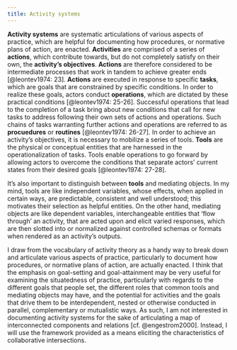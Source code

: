 ```yaml
---
title: Activity systems
---
```


**Activity systems** are systematic articulations of various aspects of practice, which are helpful for documenting how procedures, or normative plans of action, are enacted.
**Activities** are comprised of a series of **actions**, which contribute towards, but do not completely satisfy on their own, the **activity's objectives**. **Actions** are therefore considered to be intermediate processes that work in tandem to achieve greater ends [@leontev1974: 23].
**Actions** are executed in response to specific **tasks**, which are goals that are constrained by specific conditions.
In order to realize these goals, actors conduct **operations**, which are dictated by these practical conditions [@leontev1974: 25-26].
Successful operations that lead to the completion of a task bring about new conditions that call for new tasks to address following their own sets of actions and operations.
Such chains of tasks warranting further actions and operations are referred to as **procuedures** or **routines** [@leontev1974: 26-27].
In order to achieve an activity's objectives, it is necessary to mobilize a series of tools.
**Tools** are the physical or conceptual entities that are harnessed in the operationalization of tasks.
Tools enable operations to go forward by allowing actors to overcome the conditions that separate actors' current states from their desired goals [@leontev1974: 27-28].

It's also important to distinguish between **tools** and mediating objects.
In my mind, tools are like independent variables, whose effects, when applied in certain ways, are predictable, consistent and well understood; this motivates their selection as helpful entities.
On the other hand, mediating objects are like dependent variables, interchangeable entities that 'flow through' an activity, that are acted upon and elicit varied responses, which are then slotted into or normalized against controlled schemas or formats when rendered as an activity's outputs.

I draw from the vocabulary of activity theory as a handy way to break down and articulate various aspects of practice, particularly to document how procedures, or normative plans of action, are actually enacted.
I think that the emphasis on goal-setting and goal-attainment may be very useful for examining the situatedness of practice, particularly with regards to the different goals that people set, the different roles that common tools and mediating objects may have, and the potential for activities and the goals that drive them to be interdependent, nested or otherwise conducted in parallel, complementary or mutualistic ways.
As such, I am not interested in documenting activity systems for the sake of articulating a map of interconnected components and relations [cf. @engestrom2000].
Instead, I will use the framework provided as a means eliciting the characteristics of collaborative intersections. 
